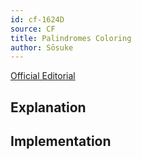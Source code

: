 ```yaml
---
id: cf-1624D
source: CF
title: Palindromes Coloring
author: Sōsuke
---
```


[Official Editorial](https://codeforces.com/blog/entry/98942)

## Explanation


## Implementation

<LanguageSection>
<CPPSection>

```cpp

```

</CPPSection>
<PySection>

```py


```

</PySection>
</LanguageSection>

